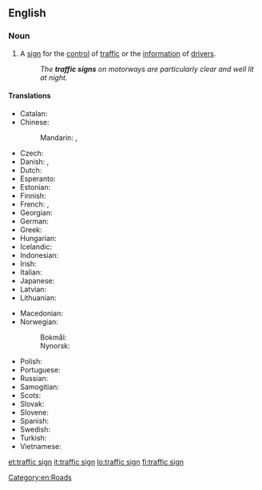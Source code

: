 ==English==

===Noun===
{{en-noun}}

# A [[sign]] for the [[control]] of [[traffic]] or the [[information]] of [[drivers]].
#: ''The '''traffic signs''' on motorways are particularly clear and well lit at night.''

====Translations====
{{trans-top|traffic sign}}
* Catalan: {{t|ca|senyal de trànsit}}
* Chinese:
*: Mandarin: {{t|cmn|交通標誌|sc=Hani}}, {{t|cmn|交通标志|tr=jiāotōng biāozhì|sc=Hani}}
* Czech: {{t|cs|dopravní značka}}
* Danish: {{t|da|færdselstavle|c}}, {{t|da|vejskilt|n}}
* Dutch: {{t|nl|verkeersbord|n}}
* Esperanto: {{t|eo|trafiksigno}}
* Estonian: {{t+|et|liiklusmärk}}
* Finnish: {{t+|fi|liikennemerkki}}
* French: {{t+|fr|panneau|m}}, {{t+|fr|panneau de signalisation|m}}
* Georgian: {{t|ka|საგზაო ნიშანი|sc=Geor}}
* German: {{t+|de|Verkehrszeichen|n}}
* Greek: {{t+|el|πινακίδα|f|sc=Grek}}
* Hungarian: {{t|hu|közlekedési jelzőtábla}}
* Icelandic: {{t|is|umferðarmerki}}
* Indonesian: {{t|id|rambu lalu lintas}}
* Irish: {{t|ga|comhartha tráchta|m}}
* Italian: {{t|it|segnale stradale}}
* Japanese: {{t|ja|道路標識|tr=どうろひょうしき, dōro hyōshiki|sc=Jpan}}
* Latvian: {{t|lv|ceļazīme}}
* Lithuanian: {{t|lt|kelio ženklas}}
{{trans-mid}}
* Macedonian: {{t|mk|сообраќаен знак|m|tr=soobráḱaen znak|sc=Cyrl}}
* Norwegian: {{t|no|trafikkskilt}}
*: Bokmål: {{t|nb|trafikkskilt}}
*: Nynorsk: {{t|nn|trafikkskilt}}
* Polish: {{t+|pl|znak drogowy}}
* Portuguese: {{t+|pt|placa|f}}
* Russian: {{t|ru|доро́жный знак|m}}
* Samogitian: {{t|sgs|kelė znuoks}}
* Scots: {{t|sco|traffec sign}}
* Slovak: {{t|sk|dopravná značka}}
* Slovene: {{t|sl|prometna signalizacija}}
* Spanish: {{t|es|señal de tráfico|f}}
* Swedish: {{t|sv|vägmärke}}
* Turkish: {{t+|tr|trafik işaretleri}}
* Vietnamese: {{t|vi|biển báo giao thông}}
{{trans-bottom}}

[[Category:en:Roads]]

[[et:traffic sign]]
[[it:traffic sign]]
[[lo:traffic sign]]
[[fi:traffic sign]]